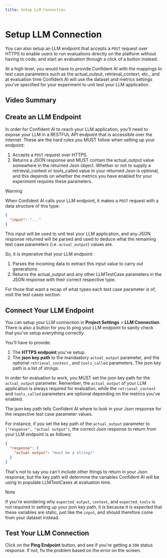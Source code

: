 ```yaml
---
title: Setup LLM Connection
---
```



# Setup LLM Connection

You can also setup an LLM endpoint that accepts a `POST` request over HTTPS to enable users to run evaluations directly on the platform without having to code, and start an evaluation through a click of a button instead.

At a high level, you would have to provide Confident AI with the mappings to test case parameters such as the actual_output, retrieval_context, etc., and at evaluation time Confident AI will use the dataset and metrics settings you've specified for your experiment to unit test your LLM application.

## Video Summary

<VideoDisplayer
  src="https://confident-docs.s3.us-east-1.amazonaws.com/project-configuration:setup-llm-connection.mp4"
  width="100%"
  title="How to Setup an LLM Connection"
/>

## Create an LLM Endpoint

In order for Confident AI to reach your LLM application, you'll need to expose your LLM in a RESTFUL API endpoint that is accessible over the internet. These are the hard rules you MUST follow when setting up your endpoint:

1. Accepts a `POST` request over HTTPS.
2. Returns a JSON response and MUST contain the actual_output value somewhere in the returned Json object. Whether or not to supply a retrieval_context or tools_called value in your returned Json is optional, and this depends on whether the metrics you have enabled for your experiment requires these parameters.

> [!WARNING]
>
> When Confident AI calls your LLM endpoint, it makes a `POST` request with a data structure of this type:
>
> ```json
> {
>   "input": "..."
> }
> ```
>
> This input will be used to unit test your LLM application, and any JSON response returned will be parsed and used to deduce what the remaining test case parameters (i.e. `actual_output`) values are.
>
> So, it is imperative that your LLM endpoint:
>
> 1. Parses the incoming data to extract this input value to carry out generations.
> 2. Returns the actual_output and any other LLMTestCase parameters in the JSON response with their correct respective type.
>
> For those that want a recap of what types each test case parameter is of, visit the test cases section.

## Connect Your LLM Endpoint

You can setup your LLM connection in **Project Settings** > **LLM Connection**. There is also a button for you to ping your LLM endpoint to sanity check that you've setup everything correctly.

You'll have to provide:

1. The **HTTPS endpoint** you've setup.
2. The **json key path** to the mandaatory `actual_output` parameter, and the optional `retrieval_context` , and `tools_called` parameters. The json key path is a list of strings.

In order for evaluation to work, you MUST set the json key path for the `actual_output` parameter. Remember, the `actual_output` of your LLM application is always required for evaluation, while the `retrieval_context` and `tools_called` parameters are optional depending on the metrics you've enabled.

<Callout>
  The json key path tells Confident AI where to look in your Json response for
  the respective test case parameter values.
</Callout>

For instance, if you set the key path of the `actual_output` parameter to `["response", "actual output"]`, the correct Json response to return from your LLM endpoint is as follows:

```json
{
  "response": {
    "actual output": "must be a string!"
  }
}
```

That's not to say you can't include other things to return in your Json response, but the key path will determine the variables Confident AI will be using to populate LLMTestCases at evaluation time.

> [!NOTE]
>
> If you're wondering why `expected_output`, `context`, and `expected_tools` is not required in setting up your json key path, it is because it is expected that these variables are static, just like the `input`, and should therefore come from your dataset instead.

## Test Your LLM Connection

Click on the **Ping Endpoint** button, and see if you're getting a `200` status response. If not, fix the problem based on the error on the screen.
